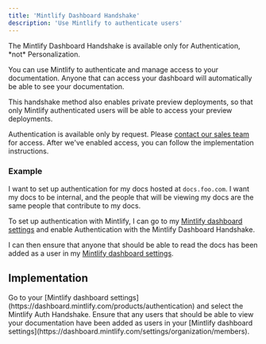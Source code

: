 ```yaml
---
title: 'Mintlify Dashboard Handshake'
description: 'Use Mintlify to authenticate users'
---
```


<Info>
  The Mintlify Dashboard Handshake is available only for Authentication, *not* Personalization.
</Info>

You can use Mintlify to authenticate and manage access to your documentation. Anyone that can access your dashboard will automatically be able to see your documentation.

This handshake method also enables private preview deployments, so that only Mintlify authenticated users will be able to access your preview deployments.

<Note>
Authentication is available only by request. Please <a href="mailto:sales@mintlify.com">contact our sales team</a> for access. After we've enabled access, you can follow the implementation instructions.
</Note>

### Example

I want to set up authentication for my docs hosted at `docs.foo.com`. I want my docs
to be internal, and the people that will be viewing my docs are the same people that
contribute to my docs.

To set up authentication with Mintlify, I can go to my [Mintlify dashboard settings](https://dashboard.mintlify.com/products/authentication)
and enable Authentication with the Mintlify Dashboard Handshake.

I can then ensure that anyone that should be able to read the docs has been added as a user in
my [Mintlify dashboard settings](https://dashboard.mintlify.com/settings/organization/members).

## Implementation

<Steps>
  <Step title="Configure your Authentication settings">
    Go to your [Mintlify dashboard settings](https://dashboard.mintlify.com/products/authentication) and select the Mintlify Auth Handshake.
  </Step>
  <Step title="Add users">
    Ensure that any users that should be able to view your documentation have been added as users in your
    [Mintlify dashboard settings](https://dashboard.mintlify.com/settings/organization/members).
  </Step>
</Steps>


